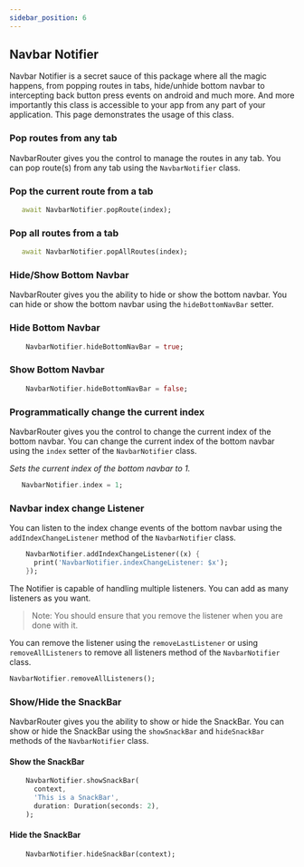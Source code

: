 ```yaml
---
sidebar_position: 6
---
```


## Navbar Notifier

Navbar Notifier is a secret sauce of this package where all the magic happens, from popping routes in tabs, hide/unhide bottom navbar to intercepting back button press events on android and much more. And more importantly this class is accessible to your app from any part of your application. This page demonstrates the usage of this class.

### Pop routes from any tab

NavbarRouter gives you the control to manage the routes in any tab. You can pop route(s) from any tab using the `NavbarNotifier` class.

### Pop the current route from a tab

```dart
   await NavbarNotifier.popRoute(index);
```

### Pop all routes from a tab
```dart
   await NavbarNotifier.popAllRoutes(index);
```

### Hide/Show Bottom Navbar

NavbarRouter gives you the ability to hide or show the bottom navbar. You can hide or show the bottom navbar using the `hideBottomNavBar` setter.

### Hide Bottom Navbar
```dart
    NavbarNotifier.hideBottomNavBar = true;
```

### Show Bottom Navbar
```dart
    NavbarNotifier.hideBottomNavBar = false;
```

### Programmatically change the current index

NavbarRouter gives you the control to change the current index of the bottom navbar. You can change the current index of the bottom navbar using the `index` setter of the `NavbarNotifier` class.

*Sets the current index of the bottom navbar to 1.*

```dart
   NavbarNotifier.index = 1;
```

### Navbar index change Listener

You can listen to the index change events of the bottom navbar using the `addIndexChangeListener` method of the `NavbarNotifier` class.

```dart
    NavbarNotifier.addIndexChangeListener((x) {
      print('NavbarNotifier.indexChangeListener: $x');
    });
```

The Notifier is capable of handling multiple listeners. You can add as many listeners as you want.

> Note: You should ensure that you remove the listener when you are done with it.

You can remove the listener using the `removeLastListener` or using `removeAllListeners` to remove all listeners method of the `NavbarNotifier` class.

```dart
NavbarNotifier.removeAllListeners();
```
### Show/Hide the SnackBar

NavbarRouter gives you the ability to show or hide the SnackBar. You can show or hide the SnackBar using the `showSnackBar` and `hideSnackBar` methods of the `NavbarNotifier` class.

#### Show the SnackBar
```dart
    NavbarNotifier.showSnackBar(
      context,
      'This is a SnackBar',
      duration: Duration(seconds: 2),
    );
```

#### Hide the SnackBar
```dart
    NavbarNotifier.hideSnackBar(context);
```







